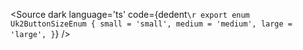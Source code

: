 
<Source
  dark
  language='ts'
  code={dedent`
      \r
      export enum Uk2ButtonSizeEnum {
        small = 'small',
        medium = 'medium',
        large = 'large',
      }
  `}
/>

